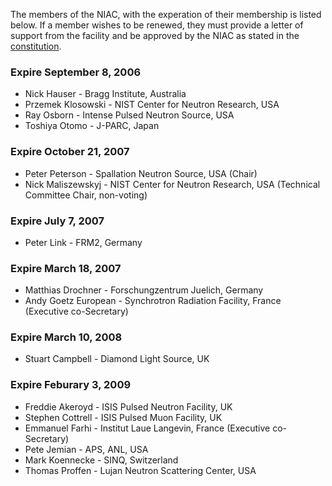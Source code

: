 The members of the NIAC, with the experation of their membership is listed below. If a member wishes to be renewed, they must provide a letter of support from the facility and be approved by the NIAC as stated in the [[NIAC|constitution]].

===Expire September 8, 2006===
*Nick Hauser - Bragg Institute, Australia
*Przemek Klosowski - NIST Center for Neutron Research, USA
*Ray Osborn - Intense Pulsed Neutron Source, USA
*Toshiya Otomo - J-PARC, Japan

===Expire October 21, 2007===
*Peter Peterson - Spallation Neutron Source, USA (Chair)
*Nick Maliszewskyj - NIST Center for Neutron Research, USA (Technical Committee Chair, non-voting)

===Expire July 7, 2007===
*Peter Link - FRM2, Germany

===Expire March 18, 2007===
*Matthias Drochner - Forschungzentrum Juelich, Germany
*Andy Goetz European - Synchrotron Radiation Facility, France (Executive co-Secretary)

===Expire March 10, 2008===
*Stuart Campbell - Diamond Light Source, UK

===Expire Feburary 3, 2009===
*Freddie Akeroyd - ISIS Pulsed Neutron Facility, UK
*Stephen Cottrell - ISIS Pulsed Muon Facility, UK
*Emmanuel Farhi - Institut Laue Langevin, France (Executive co-Secretary)
*Pete Jemian - APS, ANL, USA
*Mark Koennecke - SINQ, Switzerland
*Thomas Proffen - Lujan Neutron Scattering Center, USA